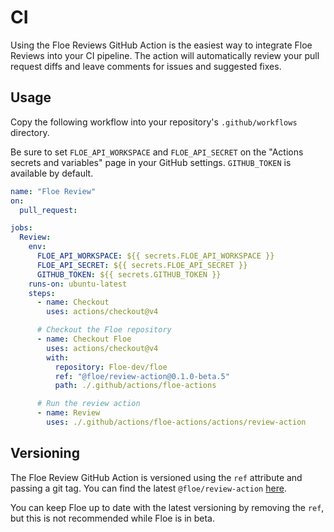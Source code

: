 
# CI

Using the Floe Reviews GitHub Action is the easiest way to integrate Floe
Reviews into your CI pipeline. The action will automatically review your pull
request diffs and leave comments for issues and suggested fixes.

## Usage

Copy the following workflow into your repository's `.github/workflows` directory.

<Callout emoji="💡">Be sure to set `FLOE_API_WORKSPACE` and
`FLOE_API_SECRET` on the "Actions secrets and variables" page in your GitHub
settings. `GITHUB_TOKEN` is available by default.</Callout>

```yaml copy filename=".github/workflows/floe-review.yml"
name: "Floe Review"
on:
  pull_request:

jobs:
  Review:
    env:
      FLOE_API_WORKSPACE: ${{ secrets.FLOE_API_WORKSPACE }}
      FLOE_API_SECRET: ${{ secrets.FLOE_API_SECRET }}
      GITHUB_TOKEN: ${{ secrets.GITHUB_TOKEN }}
    runs-on: ubuntu-latest
    steps:
      - name: Checkout
        uses: actions/checkout@v4

      # Checkout the Floe repository
      - name: Checkout Floe
        uses: actions/checkout@v4
        with:
          repository: Floe-dev/floe
          ref: "@floe/review-action@0.1.0-beta.5"
          path: ./.github/actions/floe-actions

      # Run the review action
      - name: Review
        uses: ./.github/actions/floe-actions/actions/review-action
```

## Versioning

The Floe Review GitHub Action is versioned using the `ref` attribute and passing
a git tag. You can find the latest `@floe/review-action`
[here](https://github.com/Floe-dev/floe/tags).

You can keep Floe up to date with the latest versioning by removing the `ref`,
but this is not recommended while Floe is in beta.
